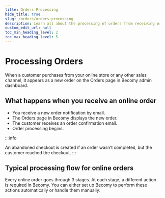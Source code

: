 ```yaml
---
title: Orders Processing
hide_title: true
slug: /orders/orders-processing
description: Learn all about the processing of orders from receiving order to fulfill it.
custom_edit_url: null
toc_min_heading_level: 2
toc_max_heading_level: 5
---
```



<head>
  <meta
    property="twitter:description"
    content="Learn all about the processing of orders from receiving order to fulfill it."
  />
  <meta
    property="og:url"
    content="https://docs-becomy.surge.sh/orders/orders-processing/"
  />
  <link rel="canonical" href="https://docs-becomy.surge.sh/orders" />
  <link
    rel="alternate"
    href="https://docs-becomy.surge.sh/orders/fr"
    hreflang="fr"
  />
</head>

# Processing Orders

When a customer purchases from your online store or any other sales channel, it appears as a new order on the Orders page in Becomy admin dashboard.

## What happens when you receive an online order

- You receive a new order notification by email.
- The Orders page in Becomy displays the new order.
- The customer receives an order confirmation email.
- Order processing begins.

:::info

An abandoned checkout is created if an order wasn't completed, but the customer reached the checkout.
:::

## Typical processing flow for online orders

Every online order goes through 3 stages. At each stage, a different action is required in Becomy. You can either set up Becomy to perform these actions automatically or handle them manually:

<Table
  headers={["Order state", "What you need to do"]}
  rows={[
    ["1. Order has been placed.", "Capture payment."],
    ["2. Order has been paid.", "Fulfill the order."],
    ["3. Order has been fulfilled and paid.", "Archive the order."],
  ]}
/>
